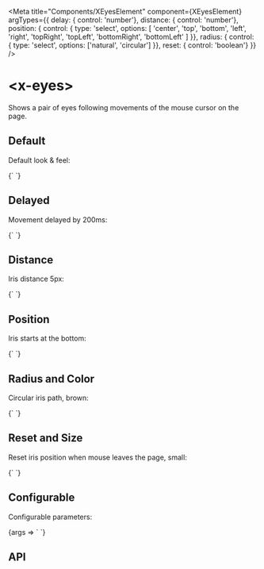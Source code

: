 
<Meta
  title="Components/XEyesElement"
  component={XEyesElement}
  argTypes={{
    delay: { control: 'number'},
    distance: { control: 'number'},
    position: { control: {
      type: 'select',
      options: [
        'center', 'top', 'bottom', 'left', 'right', 'topRight',
        'topLeft', 'bottomRight', 'bottomLeft'
      ]
    }},
    radius: { control: {
      type: 'select',
      options: ['natural', 'circular']
    }},
    reset: { control: 'boolean'}
  }}
/>

# &lt;x-eyes&gt;

Shows a pair of eyes following movements of the mouse cursor on the page.

## Default

Default look &amp; feel:

<Preview withToolbar>
  <Story name="Default" parameters={{notes}}>
    {`
<x-eyes></x-eyes>
`}
  </Story>
</Preview>

## Delayed

Movement delayed by 200ms:

<Preview withToolbar>
  <Story name="Delayed" parameters={{notes}}>
    {`
<x-eyes delay=200></x-eyes>
`}
  </Story>
</Preview>

## Distance

Iris distance 5px:

<Preview withToolbar>
  <Story name="Distance" parameters={{notes}}>
    {`
<x-eyes distance=5></x-eyes>
`}
  </Story>
</Preview>

## Position

Iris starts at the bottom:

<Preview withToolbar>
  <Story name="Position" parameters={{notes}}>
    {`
<x-eyes position=bottom></x-eyes>
`}
  </Story>
</Preview>

## Radius and Color

Circular iris path, brown:

<Preview withToolbar>
  <Story name="Radius and Color" parameters={{notes}}>
    {`
<style>x-eyes.brown { --iris-color: #850 }</style>
<x-eyes radius=circular class=brown></x-eyes>
`}
  </Story>
</Preview>

## Reset and Size

Reset iris position when mouse leaves the page, small:

<Preview withToolbar>
  <Story name="Reset and Size" parameters={{notes}}>
    {`
<style>x-eyes.small { --scale: 0.15 }</style>
<x-eyes reset class=small></x-eyes>
`}
  </Story>
</Preview>

## Configurable

Configurable parameters:

<Preview withToolbar>
  <Story name="Configurable" args={{
    delay: 0, distance: 0, position: 'bottom', radius: 'circular', reset: false
  }} parameters={{ notes }}>
    {args => `
<x-eyes ${{ ...args }}></x-eyes>
`}
  </Story>
</Preview>

## API

<ArgsTable of={XEyesElement} />
